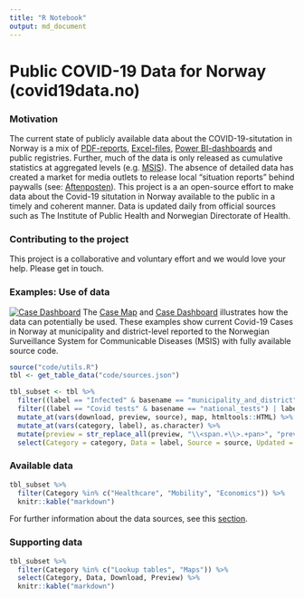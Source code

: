 ```yaml
---
title: "R Notebook"
output: md_document
---
```


# Public COVID-19 Data for Norway (covid19data.no)

### Motivation
The current state of publicly available data about the COVID-19-situtation in Norway is a mix of [PDF-reports](https://www.fhi.no/sv/smittsomme-sykdommer/corona/dags--og-ukerapporter/dags--og-ukerapporter-om-koronavirus/), [Excel-files](https://www.nav.no/no/nav-og-samfunn/statistikk/arbeidssokere-og-stillinger-statistikk/permitterte), [Power BI-dashboards](https://www.helsedirektoratet.no/statistikk/antall-innlagte-pasienter-pa-sykehus-med-pavist-covid-19) and public registries. Further, much of the data is only released as cumulative statistics at aggregated levels (e.g. [MSIS](http://www.msis.no/)). The absence of detailed data has created a market for media outlets to release local "situation reports" behind paywalls (see: [Aftenposten](https://www.aftenposten.no/norge/i/K3mnr4/i-det-meste-av-landet-bremser-viruset-opp-i-oslo-sprer-det-seg-raskt-fra-bydel-til-bydel)). This project is a an open-source effort to make data about the Covid-19 situtation in Norway available to the public in a timely and coherent manner. Data is updated daily from official sources such as The Institute of Public Health and Norwegian Directorate of Health.

### Contributing to the project
This project is a collaborative and voluntary effort and we would love your help. Please get in touch.

### Examples: Use of data
[![Case Dashboard](docs/img/MSIS_dashboard_full.PNG)](https://www.covid19data.no/examples/01_case_dashboard/)
The [Case Map](https://www.covid19data.no/examples/01_case_dashboard/) and [Case Dashboard](https://www.covid19data.no/examples/02_case_map/) illustrates how the data can potentially be used. These examples show current Covid-19 Cases in Norway at municipality and district-level reported to the Norwegian Surveillance System for Communicable Diseases (MSIS) with fully available source code.


```r
source("code/utils.R")
tbl <- get_table_data("code/sources.json")
```

```r
tbl_subset <- tbl %>%  
  filter((label == "Infected" & basename == "municipality_and_district") | label != c("Infected")) %>% 
  filter((label == "Covid tests" & basename == "national_tests") | label != c("Covid tests")) %>% 
  mutate_at(vars(download, preview, source), map, htmltools::HTML) %>% 
  mutate_at(vars(category, label), as.character) %>% 
  mutate(preview = str_replace_all(preview, "\\<span.+\\>.+pan>", "preview")) %>% 
  select(Category = category, Data = label, Source = source, Updated = updated, Download = download, Preview = preview) 
```


### Available data

```r
tbl_subset %>% 
  filter(Category %in% c("Healthcare", "Mobility", "Economics")) %>% 
  knitr::kable("markdown")
```
For further information about the data sources, see this [section](https://www.covid19data.no/data.html).

### Supporting data

```r
tbl_subset %>% 
  filter(Category %in% c("Lookup tables", "Maps")) %>% 
  select(Category, Data, Download, Preview) %>% 
  knitr::kable("markdown")
```

